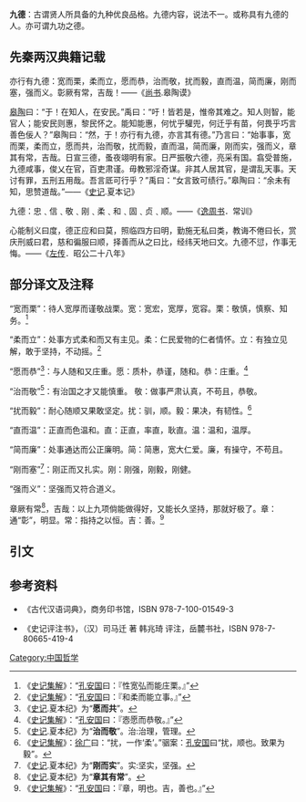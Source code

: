 {{Otheruses|other=九德的其他释义|九德 (消歧義)}}
'''九德'''：古谓贤人所具备的九种优良品格。九德内容，说法不一。或称具有九德的人。亦可谓九功之德。

==先秦两汉典籍记载==
亦行有九德：宽而栗，柔而立，愿而恭，治而敬，扰而毅，直而温，简而廉，刚而塞，强而义。彰厥有常，吉哉！——《[[尚书|尚书]].皋陶谟》

[[皋陶|皋陶]]曰：“于！在知人，在安民。”禹曰：“吁！皆若是，惟帝其难之。知人则智，能官人；能安民则惠，黎民怀之。能知能惠，何忧乎驩兜，何迁乎有苗，何畏乎巧言善色佞人？”皋陶曰：“然，于！亦行有九德，亦言其有德。”乃言曰：“始事事，宽而栗，柔而立，愿而共，治而敬，扰而毅，直而温，简而廉，刚而实，强而义，章其有常，吉哉。日宣三德，蚤夜翊明有家。日严振敬六德，亮采有国。翕受普施，九德咸事，俊乂在官，百吏肃谨。毋教邪淫奇谋。非其人居其官，是谓乱天事。天讨有罪，五刑五用哉。吾言厎可行乎？”禹曰：“女言致可绩行。”皋陶曰：“余未有知，思赞道哉。”——《[[史记|史记]].夏本记》

九德：忠﹑信﹑敬﹑刚﹑柔﹑和﹑固﹑贞﹑顺。——《[[逸周书|逸周书]]．常训》

心能制义曰度，德正应和曰莫，照临四方曰明，勤施无私曰类，教诲不倦曰长，赏庆刑威曰君，慈和徧服曰顺，择善而从之曰比，经纬天地曰文。九德不愆，作事无悔。——《[[左传|左传]]．昭公二十八年》

==部分译文及注释==

“宽而栗”：待人宽厚而谨敬战栗。宽：宽宏，宽厚，宽容。栗：敬慎，慎察、知务。<ref>《[[史记集解|史记集解]]》：“[[孔安国|孔安国]]曰：『性宽弘而能庄栗。』”</ref>

“柔而立”：处事方式柔和而又有主见。柔：仁民爱物的仁者情怀。立：有独立见解，敢于坚持，不动摇。<ref>《[[史记集解|史记集解]]》：“[[孔安国|孔安国]]曰：『和柔而能立事。』”</ref>

“愿而恭”<ref>《[[史记|史记]].夏本纪》为“'''愿而共'''”。</ref>：与人随和又庄重。愿：质朴，恭谨，随和。恭：庄重。<ref>《[[史记集解|史记集解]]》：“[[孔安国|孔安国]]曰：『悫愿而恭敬。』”</ref>

“治而敬”<ref>《[[史记|史记]].夏本纪》为“'''治而敬'''”。治:治理，管理。</ref>：有治国之才又能慎重。  敬：做事严肃认真，不苟且，恭敬。

“扰而毅”：耐心随顺又果敢坚定。扰：驯，顺。毅：果决，有韧性。<ref>《[[史记集解|史记集解]]》：[[徐广|徐广]]曰：“扰，一作‘柔’。”骃案：[[孔安国|孔安国]]曰“扰，顺也。致果为毅”。</ref>

“直而温”：正直而色温和。直：正直，率直，耿直。温：温和，温厚。

“简而廉”：处事通达而公正廉明。简：简惠，宽大仁爱。廉，有操守，不苟且。

“刚而塞”<ref>《[[史记|史记]].夏本纪》为“'''刚而实'''”。实:坚实，坚强。</ref>：刚正而又扎实。刚：刚强，刚毅，刚健。

“强而义”：坚强而又符合道义。

章厥有常<ref>《[[史记|史记]].夏本纪》为“'''章其有常'''”。</ref>，吉哉：以上九项倘能做得好，又能长久坚持，那就好极了。章：通“彰”，明显。常：指持之以恒。吉：善。<ref>《[[史记集解|史记集解]]》：“[[孔安国|孔安国]]曰：『章，明也。吉，善也。』”</ref>

==引文==
{{reflist}}

==参考资料==
*《古代汉语词典》，商务印书馆，ISBN 978-7-100-01549-3

*《史记评注书》，（汉）司马迁 著  韩兆琦 评注，岳麓书社，ISBN 978-7-80665-419-4

[[Category:中国哲学|Category:中国哲学]]